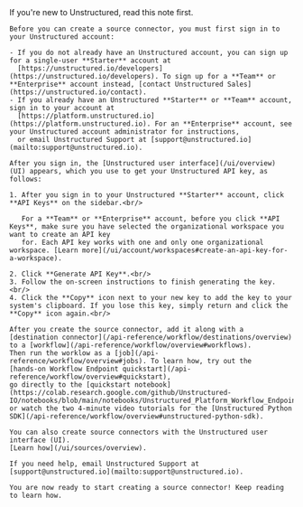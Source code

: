 <Note>
    If you're new to Unstructured, read this note first.
    
    Before you can create a source connector, you must first sign in to your Unstructured account:
    
    - If you do not already have an Unstructured account, you can sign up for a single-user **Starter** account at 
      [https://unstructured.io/developers](https://unstructured.io/developers). To sign up for a **Team** or **Enterprise** account instead, [contact Unstructured Sales](https://unstructured.io/contact).
    - If you already have an Unstructured **Starter** or **Team** account, sign in to your account at 
      [https://platform.unstructured.io](https://platform.unstructured.io). For an **Enterprise** account, see your Unstructured account administrator for instructions, 
      or email Unstructured Support at [support@unstructured.io](mailto:support@unstructured.io).

    After you sign in, the [Unstructured user interface](/ui/overview) (UI) appears, which you use to get your Unstructured API key, as follows:

    1. After you sign in to your Unstructured **Starter** account, click **API Keys** on the sidebar.<br/>

       For a **Team** or **Enterprise** account, before you click **API Keys**, make sure you have selected the organizational workspace you want to create an API key 
       for. Each API key works with one and only one organizational workspace. [Learn more](/ui/account/workspaces#create-an-api-key-for-a-workspace).

    2. Click **Generate API Key**.<br/>
    3. Follow the on-screen instructions to finish generating the key.<br/>
    4. Click the **Copy** icon next to your new key to add the key to your system's clipboard. If you lose this key, simply return and click the **Copy** icon again.<br/>

    After you create the source connector, add it along with a 
    [destination connector](/api-reference/workflow/destinations/overview) to a [workflow](/api-reference/workflow/overview#workflows). 
    Then run the worklow as a [job](/api-reference/workflow/overview#jobs). To learn how, try out the 
    [hands-on Workflow Endpoint quickstart](/api-reference/workflow/overview#quickstart), 
    go directly to the [quickstart notebook](https://colab.research.google.com/github/Unstructured-IO/notebooks/blob/main/notebooks/Unstructured_Platform_Workflow_Endpoint_Quickstart.ipynb), 
    or watch the two 4-minute video tutorials for the [Unstructured Python SDK](/api-reference/workflow/overview#unstructured-python-sdk).
    
    You can also create source connectors with the Unstructured user interface (UI). 
    [Learn how](/ui/sources/overview).

    If you need help, email Unstructured Support at [support@unstructured.io](mailto:support@unstructured.io).

    You are now ready to start creating a source connector! Keep reading to learn how.
</Note>